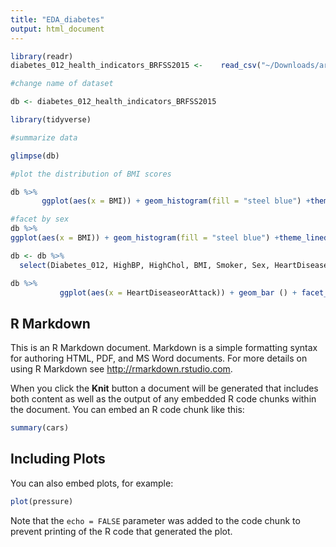 ```yaml
---
title: "EDA_diabetes"
output: html_document
---
```


```r
library(readr)
diabetes_012_health_indicators_BRFSS2015 <-    read_csv("~/Downloads/archive/diabetes_012_health_indicators_BRFSS2015.csv")

#change name of dataset

db <- diabetes_012_health_indicators_BRFSS2015

library(tidyverse)

#summarize data

glimpse(db)

#plot the distribution of BMI scores

db %>% 
       ggplot(aes(x = BMI)) + geom_histogram(fill = "steel blue") +theme_linedraw()

#facet by sex
db %>% 
ggplot(aes(x = BMI)) + geom_histogram(fill = "steel blue") +theme_linedraw()+ facet_wrap(~Sex)

db <- db %>% 
  select(Diabetes_012, HighBP, HighChol, BMI, Smoker, Sex, HeartDiseaseorAttack)

db %>% 
           ggplot(aes(x = HeartDiseaseorAttack)) + geom_bar () + facet_grid(Diabetes_012 ~ Smoker, scales = "free")
```

## R Markdown

This is an R Markdown document. Markdown is a simple formatting syntax for authoring HTML, PDF, and MS Word documents. For more details on using R Markdown see <http://rmarkdown.rstudio.com>.

When you click the **Knit** button a document will be generated that includes both content as well as the output of any embedded R code chunks within the document. You can embed an R code chunk like this:

```r
summary(cars)
```

## Including Plots

You can also embed plots, for example:

```r
plot(pressure)
```

Note that the `echo = FALSE` parameter was added to the code chunk to prevent printing of the R code that generated the plot.
